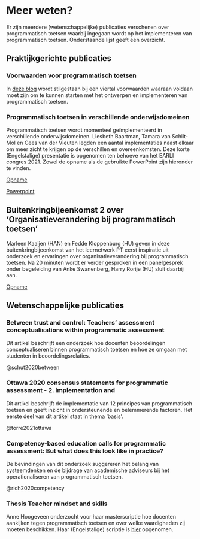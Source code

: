 # Meer weten? 

Er zijn meerdere (wetenschappelijke) publicaties verschenen over programmatisch toetsen waarbij ingegaan wordt op het implementeren van programmatisch toetsen. Onderstaande lijst geeft een overzicht.  

## Praktijkgerichte publicaties 

### Voorwaarden voor programmatisch toetsen 

In [deze blog](https://lerenvantoetsen.nl/programmatisch-toetsen-in-het-hbo-dat-vraagt-moed/) wordt stilgestaan bij een viertal voorwaarden waaraan voldaan moet zijn om te kunnen starten met het ontwerpen en implementeren van programmatisch toetsen. 

### Programmatisch toetsen in verschillende onderwijsdomeinen 
Programmatisch toetsen wordt momenteel geïmplementeerd in verschillende onderwijsdomeinen. Liesbeth Baartman, Tamara van Schilt-Mol en Cees van der Vleuten legden een aantal implementaties naast elkaar om meer zicht te krijgen op de verschillen en overeenkomsten. Deze korte (Engelstalige) presentatie is opgenomen ten behoeve van het EARLI congres 2021. Zowel de opname als de gebruikte PowerPoint zijn hieronder te vinden. 

[Opname](https://drive.google.com/file/d/1pxVRoQYrRbHbd0pA0EIg11Iyh87eYnQn/view?usp=share_link)

[Powerpoint](https://drive.google.com/file/d/13YcT4IoY2c0TQvRuEKIViWdQlGJ2pGaN/view?usp=drive_link)

##  Buitenkringbijeenkomst 2 over 'Organisatieverandering bij programmatisch toetsen'

Marleen Kaaijen (HAN) en Fedde Kloppenburg (HU) geven in deze buitenkringbijeenkomst van het leernetwerk PT eerst inspiratie uit onderzoek en ervaringen over organisatieverandering bij programmatisch toetsen. Na 20 minuten wordt er verder gesproken in een panelgesprek onder begeleiding van Anke Swanenberg, Harry Rorije (HU) sluit daarbij aan.

[Opname](https://www.youtube.com/watch?v=OtOY-EJ_LA8&feature=youtu.be)

## Wetenschappelijke publicaties 

### Between trust and control: Teachers' assessment conceptualisations within programmatic assessment 

Dit artikel beschrijft een onderzoek hoe docenten beoordelingen conceptualiseren binnen programmatisch toetsen en hoe ze omgaan met studenten in beoordelingsrelaties. 

@schut2020between

### Ottawa 2020 consensus statements for programmatic assessment - 2. Implementation and 

Dit artikel beschrijft de implementatie van 12 principes van programmatisch toetsen en geeft inzicht in ondersteunende en belemmerende factoren. Het eerste deel van dit artikel staat in thema ‘basis’.

@torre2021ottawa

### Competency-based education calls for programmatic assessment: But what does this look like in practice? 

De bevindingen van dit onderzoek suggereren het belang van systeemdenken en de bijdrage van academische adviseurs bij het operationaliseren van programmatisch toetsen. 

@rich2020competency

### Thesis Teacher mindset and skills

Anne Hoogeveen onderzocht voor haar masterscriptie hoe docenten aankijken tegen programmatisch toetsen en over welke vaardigheden zij moeten beschikken. Haar (Engelstalige) scriptie is [hier](https://drive.google.com/file/d/1_M6w2kbKqlBPOeS7XSy1UjvSFLj4c1a2/view?usp=share_link) opgenomen.
